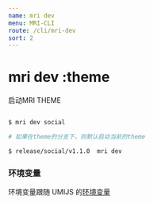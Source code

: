 ```yaml
---
name: mri dev
menu: MRI-CLI
route: /cli/mri-dev
sort: 2
---
```


# mri dev :theme

启动MRI THEME

```bash

$ mri dev social

# 如果在theme的分支下，则默认启动当前的theme

$ release/social/v1.1.0  mri dev

```

### 环境变量

环境变量跟随 UMIJS 的[环境变量](https://umijs.org/guide/env-variables.html) 